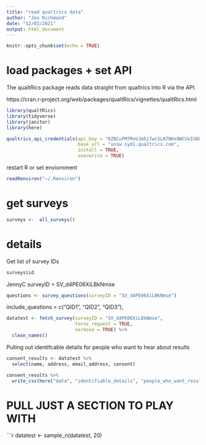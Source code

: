 ---
title: "read qualtrics data"
author: "Jen Richmond"
date: "12/03/2021"
output: html_document
---

```{r setup, include=FALSE}
knitr::opts_chunk$set(echo = TRUE)
```

# load packages + set API

The qualtRics package reads data straight from qualtrics into R via the API. 

https://cran.r-project.org/web/packages/qualtRics/vignettes/qualtRics.html


```{r message=FALSE, warning=FALSE}
library(qualtRics)
library(tidyverse)
library(janitor)
library(here)

qualtrics_api_credentials(api_key = "RZNCuPM7MvUJmhi7wcSLN7NHx0WCVeIU6H7XiSeE",
                          base_url = "unsw.syd1.qualtrics.com",
                          install = TRUE, 
                          overwrite = TRUE)

```

restart R or set enviornment 
```{r}
readRenviron("~/.Renviron")
```


# get surveys

```{r}
surveys <-  all_surveys()
```


# details

Get list of survey IDs

```{r}
surveys$id
```

JennyC surveyID = SV_d4PE06XiLBkNmse

```{r}
questions <- survey_questions(surveyID = "SV_d4PE06XiLBkNmse")
```


include_questions = c("QID1", "QID2", "QID3"),

```{r}
datatest <- fetch_survey(surveyID = "SV_d4PE06XiLBkNmse", 
                         force_request = TRUE, 
                         verbose = TRUE) %>%
  clean_names()


```




Pulling out identifcable details for people who want to hear about results 
```{r}

consent_results <- datatest %>%
  select(name, address, email_address, consent) 

consent_results %>%
  write_csv(here("data", "identifiable_details", "people_who_want_results.csv" ))

```

# PULL JUST A SECTION TO PLAY WITH 

```{r}
datatest <- sample_n(datatest, 20)

